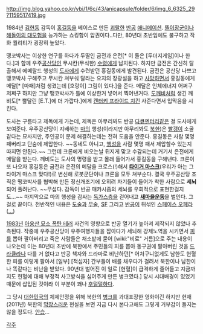 http://img.blog.yahoo.co.kr/ybi/1/6c/43/anicapsule/folder/6/img_6_6325_29?1159517419.jpg

1984년 [[김현동]] 감독이 [[홍길동]]을 베이스로 만든 [[괴랄]]한 [[반공]] [[애니메이션]]. [[똘이장군]]이나 [[해돌이의 대모험]]을 능가하는 쇼킹함이 압권이다..다만,  80년대 초반임에도 불구하고 작화 퀄리티가 굉장히 높았다.

땡코박사는 이상한 연구를 하다가 두딸인 금전과 은전[* 이 둘은 [두더지게임]이나 한다.]과 함께 우주[[공산당]]인 무시칸(무식한) [[수령]]에게 납치된다. 하지만 금전은 간신히 탈출해서 에메랄드 행성의 [[도사]]에게 수련받던 홍길동에게 발견된다. 금전은 공산당 나쁘고 땡코박사 구해주고 무시칸 쳐부숴 달라는 요지의 장광설을 하고 [[사망]]하면서 홍길동에게 메달[* [마패]처럼 생겼는데 [호랑이] 그림이 있다.]을 준다. 메달은 인체에너지 어쩌구 저쩌구 하지만 그냥 땡코박사가 틀에 이상한거 넣어서 찍어낸거다. [[도깨비]]처럼 생긴 깨비도[* 뿔달린 [E.T.]에 더 가깝다.]에게 [[켄터키 프라이드 치킨]] 사준다면서 입막음을 시킨다.

도사는 구름타고 제독에게 가는데, 제독은 아무리봐도 반공 [[다큐멘터리]]같은 걸 도사에게 보여준다. 우주공산당이 지배하는 [[마]]의 행성(이라지만 아무리봐도 [[북한]])은 [[빨갱이]] 소굴같다는 묘사지만, 주인공이 문제 해결하는데는 전혀 도움을 안준다. 홍길동은 사람 몇명 패버리고 단숨에 제압한다. ~~동네도 아니고, [[행성]]을 사람 몇명 패서 제압할수 있는지 따지면 안된다.~~
그런데 크론에게 비오는날 뒤지게 맞고 수감되는데 거기서 은전에게 메달을 받는다. 깨비도는 도사의 명령을 받고 몰래 들어가서 홍길동을 구해낸다. 크론이 또 나오자 홍길동은 금전과 은전의 메달을 크로스(!)해서 '''[[타이거 마스크]]'''(우리가 아는 그 타이거 마스크 맞다!)로 변신해 로봇군단이나 크론을 모두 쳐부순다. 결국 우주공산당 조직은 땡코박사를 협박해 만든 정신개조기에 오히려 자기들이 들어가 착한 사람으로 '''세뇌'''되어 풀려난다. ~~무섭다. 감독이 반공 매카시즘의 세뇌를 우회적으로 표현한걸지도...~~ 마지막으로 마의 행성을 감싸는 [[독가스]]층을 걷어내고 '''[[새마을운동]]'''을 벌인다. 그걸로 끝이다. 전반적인 내용은 [[도술]]과 [[무술]], [[SF]] 그리고 [[반공]]이 뒤섞인 [[스페이스 오페라]]([[...]])

[[1983년]] [[아웅산 묘소 폭탄 테러]] 사건의 영향으로 반공 열기가 높아져 제작되지 않았나 추측된다.
작중에 우주공산당이 우주여행자들을 잡아다가 세뇌해 강제노역을 시키면서 [[피]]를 뽑아 팔아버리고 죽은 사람들은 채소밭에 묻어 [wiki:"비료" 거름]으로 주는 내용이 나오는데 이는 80년대 초반에 북한에서 주민들의 피를 뽑아 동구권에 팔아버린 것을 [[드라큘라]]나 다를 거 없다고 반공 책자와 드라마로 비난하던[* 어처구니없게도 남한도 헌혈한 피를 이렇게 팔아서 [일부] [적십자] 간부들이 배를 채우다가 걸려서 북한이나 남한이나 똑같다는 비난을 받았다. 90년대 벌어진 이 일로 [헌혈]이 급격하게 줄어들고 지금까지도 헌혈에 대해 부정적 사고방식을 심어주게 만든 병크였다.] 당시 시대배경이 있었기 때문에 삽입된 것이라 이 부분이 꽤나 [[후덜덜]]하다.

그 당시 [[대한민국]]의 체제안정을 위해 북한의 [[병크]]를 과대포장한 영화이긴 하지만 현재(2011년) 북한의 [[막장]]스러운 현실을 보면 지금 다시 본다고해도 그렇게 거부감이 들지는 않을 정도다. [[안습]]...


[[각주]]

